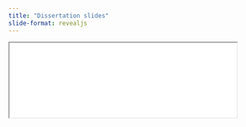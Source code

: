```yaml
---
title: "Dissertation slides"
slide-format: revealjs
---
```


```{=html}
<iframe class="slide-deck" src="defense_presentation_docs/defense_quartopres.html" width="90%"></iframe>
```
